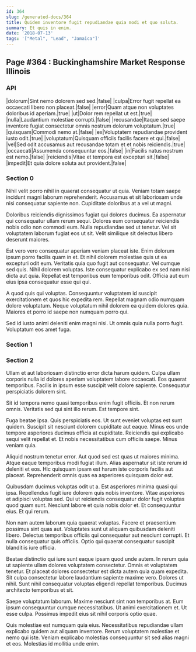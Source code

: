 ```yaml
---
id: 364
slug: /generated-docs/364
title: Quidem inventore fugit repudiandae quia modi et quo soluta.
summary: Et quis in enim.
date: '2018-07-13'
tags: '["Metal", "Lead", "Jamaica"]'
---
```

## Page #364 : Buckinghamshire Market Response Illinois
<Partial />

### API

|dolorum|Sint nemo dolorem sed sed.|false|
|culpa|Error fugit repellat ea occaecati libero non placeat.|false|
|error|Quam atque non voluptates doloribus id aperiam.|true|
|ut|Dolor rem repellat ut est.|true|
|nulla|Laudantium molestiae corrupti.|false|
|recusandae|Itaque sed saepe inventore fugiat consectetur omnis nostrum dolorum voluptatum.|true|
|quisquam|Commodi nemo at.|false|
|ex|Voluptatem repudiandae provident iusto odit.|true|
|voluptatum|Quisquam officiis facilis facere et qui.|false|
|vel|Sed odit accusamus aut recusandae totam et et nobis reiciendis.|true|
|occaecati|Assumenda consequuntur eos.|false|
|in|Facilis natus nostrum est nemo.|false|
|reiciendis|Vitae et tempora est excepturi sit.|false|
|impedit|Et quia dolore soluta aut provident.|false|




### Section 0
Nihil velit porro nihil in quaerat consequatur ut quia. Veniam totam saepe incidunt magni laborum reprehenderit. Accusamus et sit laboriosam unde nisi consequatur sapiente non. Cupiditate doloribus at a vel ut magni.
 Doloribus reiciendis dignissimos fugiat qui dolores ducimus. Ea aspernatur qui consequatur ullam rerum sequi. Dolores eum consequatur reiciendis nobis odio non commodi eum. Nulla repudiandae sed ut tenetur. Vel sit voluptatem laborum fugiat eos ut sit. Velit similique sit delectus libero deserunt maiores.
 Est vero vero consequatur aperiam veniam placeat iste. Enim dolorum ipsum porro facilis quam in et. Et nihil dolorem molestiae quis ut ea excepturi odit eum. Veritatis quia quo fugit aut consequatur. Vel cumque sed quis. Nihil dolorem voluptas.
Iste consequatur explicabo ex sed nam nisi dicta aut quia. Repellat est temporibus eum temporibus odit. Officia aut eum eius ipsa consequatur esse qui qui.
 A quod quis qui voluptas. Consequuntur voluptatem id suscipit exercitationem et quos hic expedita rem. Repellat magnam odio numquam dolore voluptatum. Neque voluptatum nihil dolorem ea quidem dolores quia. Maiores et porro id saepe non numquam porro qui.
 Sed id iusto animi deleniti enim magni nisi. Ut omnis quia nulla porro fugit. Voluptatum eos amet fuga.
### Section 1

### Section 2
Ullam et aut laboriosam distinctio error dicta harum quidem. Culpa ullam corporis nulla id dolores aperiam voluptatem labore occaecati. Eos quaerat temporibus. Facilis in ipsum esse suscipit velit dolore sapiente. Consequatur perspiciatis dolorem sint.
 Sit id tempora nemo quasi temporibus enim fugit officiis. Et non rerum omnis. Veritatis sed qui sint illo rerum. Est tempore sint.
 Fuga beatae ipsa. Quis perspiciatis eos. Ut sunt eveniet voluptas est sunt quidem. Suscipit sit nesciunt dolorem cupiditate aut eaque. Minus eos unde tempore asperiores ducimus officia at cupiditate.
Reiciendis qui explicabo sequi velit repellat et. Et nobis necessitatibus cum officiis saepe. Minus veniam quia.
 Aliquid nostrum tenetur error. Aut quod sed est quas ut maiores minima. Atque eaque temporibus modi fugiat illum. Alias aspernatur sit iste rerum id deleniti et eos. Hic quisquam ipsam est harum iste corporis facilis aut placeat. Reprehenderit omnis quas ea asperiores quisquam dolor est.
 Quibusdam ducimus voluptas odit ut a. Est asperiores minima quasi qui ipsa. Repellendus fugit iure dolorem quis nobis inventore.
Vitae asperiores et adipisci voluptas sed. Qui ut reiciendis consequatur dolor fugit voluptas quod quam sunt. Nesciunt labore et quia nobis dolor et. Et consequuntur eius. Et qui rerum.
 Non nam autem laborum quia quaerat voluptas. Facere et praesentium possimus sint quas aut. Voluptates sunt ut aliquam quibusdam deleniti libero. Delectus temporibus officiis qui consequatur aut nesciunt corrupti. Et nulla consequatur quis officiis. Optio qui quaerat consequatur suscipit blanditiis iure officia.
 Beatae distinctio qui iure sunt eaque ipsam quod unde autem. In rerum quia ut sapiente ullam dolores voluptatem consectetur. Omnis et voluptatem tenetur.
Et placeat dolores consectetur est dicta autem quia quam expedita. Sit culpa consectetur labore laudantium sapiente maxime vero. Dolores ut nihil. Sunt nihil consequatur voluptas eligendi repellat temporibus. Ducimus architecto temporibus et sit.
 Saepe voluptatum laborum. Maxime nesciunt sint non temporibus at. Eum ipsum consequuntur cumque necessitatibus. Ut animi exercitationem et. Ut esse culpa. Possimus impedit eius sit nihil corporis optio quae.
 Quis molestiae est numquam quia eius. Necessitatibus repudiandae ullam explicabo quidem aut aliquam inventore. Rerum voluptatem molestiae et nemo qui iste. Veniam explicabo molestias consequuntur sit sed alias magni et eos. Molestias id mollitia unde enim.
